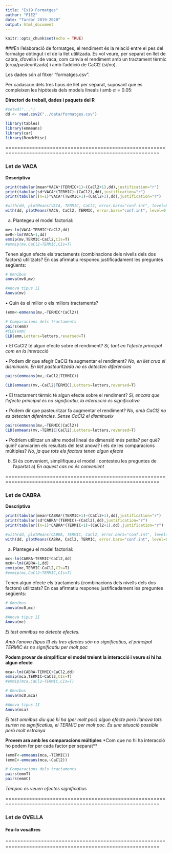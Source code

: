 ---
title: "Ex19 Formatges"
author: "PIE2"
date: "Tardor 2019-2020"
output: html_document
---

```{r setup, include=FALSE}
knitr::opts_chunk$set(echo = TRUE)
```

###En l'elaboració de formatges, el rendiment és la relació entre el pes del formatge obtingut i el de la llet utilitzada. Es vol veure, per separat en llet de cabra, d'ovella i de vaca; com canvia el rendiment amb un tractament tèrmic (crua/pasteuritzada) i amb l'addició de CaCl2 (si/no). 

Les dades són al fitxer “formatges.csv”.

Per cadascun dels tres tipus de llet per separat, suposant que es compleixen les hipòtesis dels models lineals i amb $\alpha=0.05$:

**Directori de treball, dades i paquets del R**

```{r}
#setwd("...")
dd <- read.csv2("../data/formatges.csv")

library(tables)
library(emmeans)
library(car)
library(RcmdrMisc)
```

==========================================================================================================


### **Let de VACA**

**Descriptiva**

```{r}
print(tabular(mean*VACA*(TERMIC+1)~(CaCl2+1),dd),justification="r")
print(tabular(sd*VACA*(TERMIC)~(CaCl2),dd),justification="r")
print(tabular((n=1)*VACA*(TERMIC+1)~(CaCl2+1),dd),justification="r")

#with(dd, plotMeans(VACA, TERMIC, CaCl2, error.bars="conf.int", level=0.95, connect=TRUE))
with(dd, plotMeans(VACA, CaCl2, TERMIC, error.bars="conf.int", level=0.95, connect=TRUE))

```



a) Plantegeu el model factorial:

```{r}
mv<-lm(VACA~TERMIC*CaCl2,dd)
mv0<-lm(VACA~1,dd)
emmip(mv,TERMIC~CaCl2,CIs=T)
#emmip(mv,CaCl2~TERMIC,CIs=T)
```

Tenen algun efecte els tractaments (combinacions dels nivells dels dos factors) utilitzats? En cas afirmatiu responeu justificadament les preguntes següents:

```{r}
# Omnibus
anova(mv0,mv)

#Anova tipus II
Anova(mv)
```

• Quin és el millor o els millors tractaments?

```{r}
(emm<-emmeans(mv,~TERMIC*CaCl2)) 

# Comparacions dels tractaments
pairs(emm)
#CLD(emm)
CLD(emm,Letters=letters,reversed=T)
```

• El CaCl2 té algun efecte sobre el rendiment?
*Sí, tant en l'efecte principal com en la interacció*

• Podem dir que afegir CaCl2 fa augmentar el rendiment?
*No, en llet crua el disminueix. En llet pasteuritzada no es detecten diferències*

```{r}
pairs(emmeans(mv,~CaCl2|TERMIC)) 

CLD(emmeans(mv,~CaCl2|TERMIC),Letters=letters,reversed=T)
```

• El tractament tèrmic té algun efecte sobre el rendiment?
*Sí, encara que l'efecte principal és no significatiu, la interacció és significativa*

• Podem dir que pasteuritzar fa augmentar el rendiment?
*No, amb CaCl2 no es detecten diferències. Sense CaCl2 el disminueix*
```{r}
pairs(emmeans(mv,~TERMIC|CaCl2)) 
CLD(emmeans(mv,~TERMIC|CaCl2),Letters=letters,reversed=T)
```

• Podríem utilitzar un altre model lineal de dimensió més petita? per què? quin? canviarien els resultats del test anova? i els de les comparacions múltiples?
*No, ja que tots els factors tenen algun efecte*

b) Si és convenient, simplifiqueu el model i contesteu les preguntes de l'apartat a)
*En aquest cas no és convenient*

==========================================================================================================

### **Let de CABRA**

**Descriptiva**

```{r}
print(tabular(mean*CABRA*(TERMIC+1)~(CaCl2+1),dd),justification="r")
print(tabular(sd*CABRA*(TERMIC)~(CaCl2),dd),justification="r")
print(tabular((n=1)*CABRA*(TERMIC+1)~(CaCl2+1),dd),justification="r")

#with(dd, plotMeans(CABRA, TERMIC, CaCl2, error.bars="conf.int", level=0.95, connect=TRUE))
with(dd, plotMeans(CABRA, CaCl2, TERMIC, error.bars="conf.int", level=0.95, connect=TRUE))

```



a) Plantegeu el model factorial:

```{r}
mc<-lm(CABRA~TERMIC*CaCl2,dd)
mc0<-lm(CABRA~1,dd)
emmip(mc,TERMIC~CaCl2,CIs=T)
#emmip(mc,CaCl2~TERMIC,CIs=T)
```

Tenen algun efecte els tractaments (combinacions dels nivells dels dos factors) utilitzats? En cas afirmatiu responeu justificadament les preguntes següents:

```{r}
# Omnibus
anova(mc0,mc)

#Anova tipus II
Anova(mc)
```

*El test omnibus no detecte efectes.* 

*Amb l'anova (tipus II) els tres efectes són no significatius, el principal TERMIC és no significatiu per molt poc*

**Podem provar de simplificar el model treient la interacció i veure si hi ha algun efecte**

```{r}
mca<-lm(CABRA~TERMIC+CaCl2,dd)
emmip(mca,TERMIC~CaCl2,CIs=T)
#emmip(mca,CaCl2~TERMIC,CIs=T)

# Omnibus
anova(mc0,mca)

#Anova tipus II
Anova(mca)
```

*El test omnibus diu que hi ha (per molt poc) algun efecte però l'anova tots surten no significatius, el TERMIC per molt poc. És una situació possible però molt estranya*

**Provem ara amb les comparacions múltiples**
*Com que no hi ha interacció ho podem fer per cada factor per separat**

```{r}
(emmT<-emmeans(mca,~TERMIC))
(emmC<-emmeans(mca,~CaCl2))

# Comparacions dels tractaments
pairs(emmT)
pairs(emmC)
```

*Tampoc es veuen efectes significatius*

==========================================================================================================

### **Let de OVELLA**

#### **Feu-lo vosaltres**

==========================================================================================================
